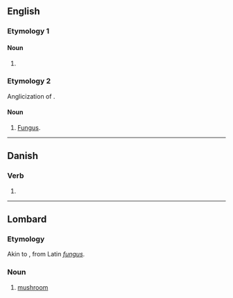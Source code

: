 {{also|fung.|-fung-}}
==English==

===Etymology 1===

====Noun====
{{en-noun}}

# {{alt form|en|fum||fabulous Chinese bird}}

===Etymology 2===
Anglicization of {{m|en|fungus}}.

====Noun====
{{en-noun}}

# {{lb|en|extremely|rare}} [[fungus|Fungus]].

----

==Danish==

===Verb===
{{head|da|verb form}}

# {{imperative of|da|funge}}

----

==Lombard==

===Etymology===
Akin to {{cog|it|fungo}}, from Latin ''[[fungus]]''.

===Noun===
{{head|lmo|noun}}

# [[mushroom]]